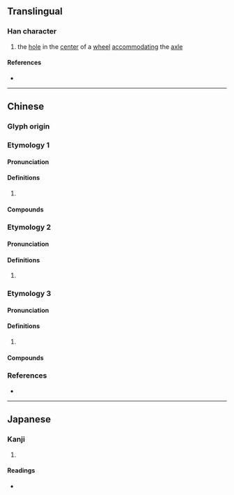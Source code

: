 {{character info/new}}
==Translingual==

===Han character===
{{Han char|rn=75|rad=木|as=13|sn=17|four=46994|canj=DRRD|ids=⿰木喿}}

# {{label|zh|archaic}} the [[hole]] in the [[center]] of a [[wheel]] [[accommodating]] the [[axle]]

====References====
* {{Han ref|kx=0555.350|dkj=15628|dj=0945.200|hdz=21301.140|uh=6A7E|ud=27262|bh=C0CF|bd=49359}}

----

==Chinese==

===Glyph origin===
{{Han etym}}

===Etymology 1===
{{zh-forms}}

====Pronunciation====
{{zh-pron
|m=sāo
|c=sou1
|mc=y
|oc=y
|cat=
}}

====Definitions====
{{zh-hanzi}}

# {{rfdef|zh}}

====Compounds====
{{zh-der|櫹橾}}

===Etymology 2===
{{zh-forms}}

====Pronunciation====
{{zh-pron
|m=shū
|c=syu1
|mc=y
|oc=y
|cat=
}}

====Definitions====
{{zh-hanzi}}

# {{rfdef|zh}}

===Etymology 3===
{{zh-forms}}

====Pronunciation====
{{zh-pron
|m=qiāo
|c=ciu1
|mc=y
|oc=y
|cat=
}}

====Definitions====
{{zh-hanzi}}

# {{rfdef|zh}}

====Compounds====
{{su#bst:zh-der/new|p=qiāo}}

===References===
* {{R:yue:mfccd}}

----

==Japanese==

===Kanji===
{{ja-kanji|grade=|rs=木13}}

# {{defn|lang=ja|sort=木13}}

====Readings====
* {{ja-readings|on=[[しゅ]] (shu), [[そう]] (sō), [[す]] (su)|kun=}}